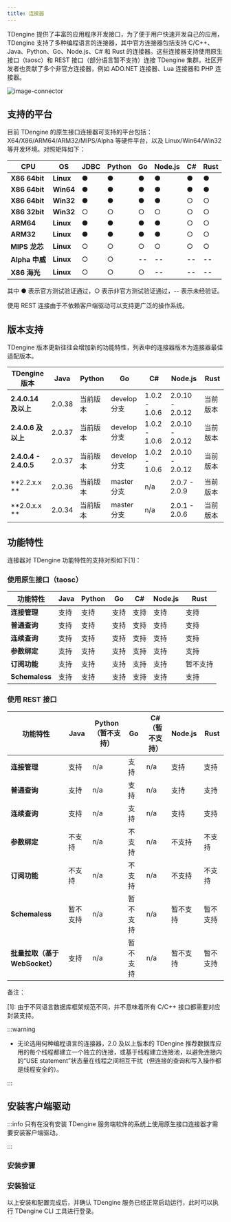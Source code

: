 ```yaml
---
title: 连接器
---
```


TDengine 提供了丰富的应用程序开发接口，为了便于用户快速开发自己的应用，TDengine 支持了多种编程语言的连接器，其中官方连接器包括支持 C/C++、Java、Python、Go、Node.js、C# 和 Rust 的连接器。这些连接器支持使用原生接口（taosc）和 REST 接口（部分语言暂不支持）连接 TDengine 集群。社区开发者也贡献了多个非官方连接器，例如 ADO.NET 连接器、Lua 连接器和 PHP 连接器。

![image-connector](/img/connector.png)

## 支持的平台

目前 TDengine 的原生接口连接器可支持的平台包括：X64/X86/ARM64/ARM32/MIPS/Alpha 等硬件平台，以及 Linux/Win64/Win32 等开发环境。对照矩阵如下：

| **CPU**        | **OS**    | **JDBC** | **Python** | **Go** | **Node.js** | **C#** | **Rust** |
| -------------- | --------- | -------- | ---------- | ------ | ----------- | ------ | -------- |
| **X86 64bit**  | **Linux** | ●        | ●          | ●      | ●           | ●      | ●        |
| **X86 64bit**  | **Win64** | ●        | ●          | ●      | ●           | ●      | ●        |
| **X86 64bit**  | **Win32** | ●        | ●          | ●      | ●           | ○      | ○        |
| **X86 32bit**  | **Win32** | ○        | ○          | ○      | ○           | ○      | ○        |
| **ARM64**      | **Linux** | ●        | ●          | ●      | ●           | ○      | ○        |
| **ARM32**      | **Linux** | ●        | ●          | ●      | ●           | ○      | ○        |
| **MIPS 龙芯**  | **Linux** | ○        | ○          | ○      | ○           | ○      | ○        |
| **Alpha 申威** | **Linux** | ○        | ○          | --     | --          | --     | --       |
| **X86 海光**   | **Linux** | ○        | ○          | ○      | --          | --     | --       |

其中 ● 表示官方测试验证通过，○ 表示非官方测试验证通过，-- 表示未经验证。

使用 REST 连接由于不依赖客户端驱动可以支持更广泛的操作系统。

## 版本支持

TDengine 版本更新往往会增加新的功能特性，列表中的连接器版本为连接器最佳适配版本。

| **TDengine 版本**      | **Java** | **Python** | **Go**       | **C#**        | **Node.js**     | **Rust** |
| ---------------------- | -------- | ---------- | ------------ | ------------- | --------------- | -------- |
| **2.4.0.14 及以上**    | 2.0.38   | 当前版本   | develop 分支 | 1.0.2 - 1.0.6 | 2.0.10 - 2.0.12 | 当前版本 |
| **2.4.0.6 及以上**     | 2.0.37   | 当前版本   | develop 分支 | 1.0.2 - 1.0.6 | 2.0.10 - 2.0.12 | 当前版本 |
| **2.4.0.4 - 2.4.0.5**  | 2.0.37   | 当前版本   | develop 分支 | 1.0.2 - 1.0.6 | 2.0.10 - 2.0.12 | 当前版本 |
| **2.2.x.x          **  | 2.0.36   | 当前版本   | master 分支  | n/a           | 2.0.7 - 2.0.9   | 当前版本 |
| **2.0.x.x          **  | 2.0.34   | 当前版本   | master 分支  | n/a           | 2.0.1 - 2.0.6   | 当前版本 |

## 功能特性

连接器对 TDengine 功能特性的支持对照如下[1]：

### 使用原生接口（taosc）

| **功能特性**       | **Java**  | **Python** | **Go**   | **C#**   | **Node.js** | **Rust** |
| ------------------ | --------- | ---------- | -------- | -------- | ----------- | -------- |
| **连接管理**       | 支持      | 支持       | 支持     | 支持     | 支持        | 支持     |
| **普通查询**       | 支持      | 支持       | 支持     | 支持     | 支持        | 支持     |
| **连续查询**       | 支持      | 支持       | 支持     | 支持     | 支持        | 支持     |
| **参数绑定**       | 支持      | 支持       | 支持     | 支持     | 支持        | 支持     |
| **订阅功能**       | 支持      | 支持       | 支持     | 支持     | 支持        | 暂不支持 |
| **Schemaless**     | 支持      | 支持       | 支持     | 支持     | 支持        | 支持     |

### 使用 REST 接口

| **功能特性**                  | **Java**  | **Python（暂不支持）** | **Go**   | **C#（暂不支持）**   | **Node.js** | **Rust** |
| ----------------------------- | --------- | ---------------------- | -------- | -------------------- | ----------- | -------- |
| **连接管理**                  | 支持      | n/a                    | 支持     | n/a                  | 支持        | 支持     |
| **普通查询**                  | 支持      | n/a                    | 支持     | n/a                  | 支持        | 支持     |
| **连续查询**                  | 支持      | n/a                    | 支持     | n/a                  | 支持        | 支持     |
| **参数绑定**                  | 不支持    | n/a                    | 不支持   | n/a                  | 不支持      | 不支持   |
| **订阅功能**                  | 不支持    | n/a                    | 不支持   | n/a                  | 不支持      | 不支持   |
| **Schemaless**                | 暂不支持  | n/a                    | 暂不支持 | n/a                  | 暂不支持    | 暂不支持 |
| **批量拉取（基于WebSocket）** | 支持      | n/a                    | 暂不支持 | n/a                  | 暂不支持    | 暂不支持 |

备注：

[1]: 由于不同语言数据库框架规范不同，并不意味着所有 C/C++ 接口都需要对应封装支持。

:::warning

- 无论选用何种编程语言的连接器，2.0 及以上版本的 TDengine 推荐数据库应用的每个线程都建立一个独立的连接，或基于线程建立连接池，以避免连接内的“USE statement”状态量在线程之间相互干扰（但连接的查询和写入操作都是线程安全的）。

:::


## 安装客户端驱动

:::info
只有在没有安装 TDengine 服务端软件的系统上使用原生接口连接器才需要安装客户端驱动。

:::

### 安装步骤

<Tabs defaultValue="linux" groupId="os">
  <TabItem value="linux" label="Linux">
    <InstallOnWindows />
  </TabItem>
  <TabItem value="windows" label="Windows">
    <InstallOnLinux />
  </TabItem>
</Tabs>

### 安装验证

以上安装和配置完成后，并确认 TDengine 服务已经正常启动运行，此时可以执行 TDengine CLI 工具进行登录。

<Tabs defaultValue="linux" groupId="os">
  <TabItem value="linux" label="Linux">
    <VerifyLinux />
  </TabItem>
  <TabItem value="windows" label="Windows">
    <VerifyWindows />
  </TabItem>
</Tabs>

